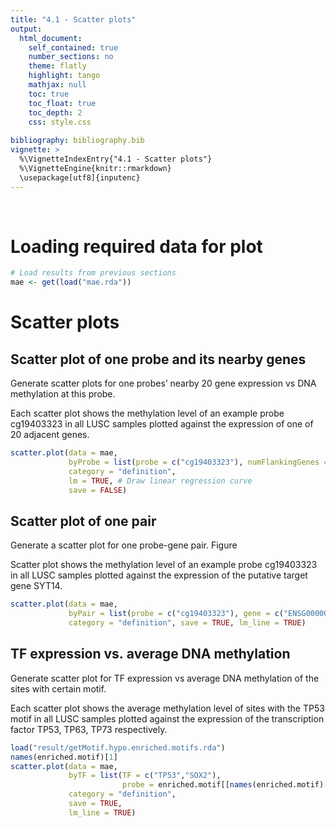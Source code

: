 ```yaml
---
title: "4.1 - Scatter plots"
output: 
  html_document:
    self_contained: true
    number_sections: no
    theme: flatly
    highlight: tango
    mathjax: null
    toc: true
    toc_float: true
    toc_depth: 2
    css: style.css
  
bibliography: bibliography.bib    
vignette: >
  %\VignetteIndexEntry{"4.1 - Scatter plots"}
  %\VignetteEngine{knitr::rmarkdown}
  \usepackage[utf8]{inputenc}
---
```


<br>

# Loading required data for plot
```r
# Load results from previous sections
mae <- get(load("mae.rda"))
```

# Scatter plots

##  Scatter plot of one probe and its nearby genes

Generate scatter plots for one probes' nearby 20 gene expression vs DNA methylation at this probe.

Each scatter plot shows the methylation level of an example  probe cg19403323 in all LUSC samples plotted against the expression of one of  20 adjacent genes.
```r
scatter.plot(data = mae,
             byProbe = list(probe = c("cg19403323"), numFlankingGenes = 20), 
             category = "definition", 
             lm = TRUE, # Draw linear regression curve
             save = FALSE) 
```

##  Scatter plot of one pair
Generate a scatter plot for one probe-gene pair. Figure \ref{fig:figure2}

Scatter plot shows the methylation level of an example probe cg19403323 in all LUSC samples plotted against the expression of the putative  target gene SYT14.
```r
scatter.plot(data = mae,
             byPair = list(probe = c("cg19403323"), gene = c("ENSG00000143469")), 
             category = "definition", save = TRUE, lm_line = TRUE) 
```

##  TF expression vs. average DNA methylation
Generate scatter plot for TF expression vs average DNA methylation of the sites 
with certain motif.

Each scatter plot shows the average  methylation level of sites with the TP53 motif in all LUSC samples plotted against the expression of the transcription factor TP53, TP63, TP73 respectively.

```r
load("result/getMotif.hypo.enriched.motifs.rda")
names(enriched.motif)[1]
scatter.plot(data = mae,
             byTF = list(TF = c("TP53","SOX2"),
                         probe = enriched.motif[[names(enriched.motif)[1]]]), 
             category = "definition",
             save = TRUE, 
             lm_line = TRUE)
```

